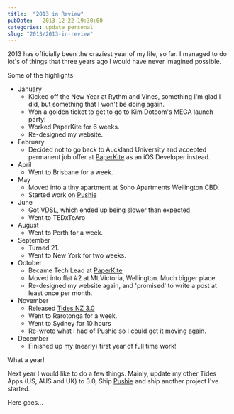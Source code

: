 ```yaml
---
title:  "2013 in Review"
pubDate:   2013-12-22 19:30:00
categories: update personal
slug: "2013/2013-in-review"
---
```


2013 has officially been the craziest year of my life, so far. I managed to do lot's of things that three years ago I would have never imagined possible.

Some of the highlights

* January 
	- Kicked off the New Year at Rythm and Vines, something I'm glad I did, but something that I won't be doing again.
	- Won a golden ticket to get to go to Kim Dotcom's MEGA launch party!
	- Worked PaperKite for 6 weeks.
	- Re-designed my website.
* February
	- Decided not to go back to Auckland University and accepted permanent job offer at [PaperKite](http://paperkite.co.nz) as an iOS Developer instead.
* April
	- Went to Brisbane for a week.
* May
	- Moved into a tiny apartment at Soho Apartments Wellington CBD.
	- Started work on [Pushie](http://pushie.co.nz)
* June
	- Got VDSL, which ended up being slower than expected.
	- Went to TEDxTeAro
* August
	- Went to Perth for a week.
* September
	- Turned 21.
	- Went to New York for two weeks.
* October
	- Became Tech Lead at [PaperKite](http://paperkite.co.nz)
	- Moved into flat #2 at Mt Victoria, Wellington. Much bigger place.
	- Re-designed my website again, and 'promised' to write a post at least once per month.
* November
	- Released [Tides NZ 3.0](http://tidesapp.co.nz)
	- Went to Rarotonga for a week.
	- Went to Sydney for 10 hours
	- Re-wrote what I had of [Pushie](http://pushie.co.nz) so I could get it moving again.
* December
	- Finished up my (nearly) first year of full time work!

What a year!

Next year I would like to do a few things. Mainly, update my other Tides Apps (US, AUS and UK) to 3.0, Ship [Pushie](http://pushie.co.nz) and ship another project I've started.

Here goes...
